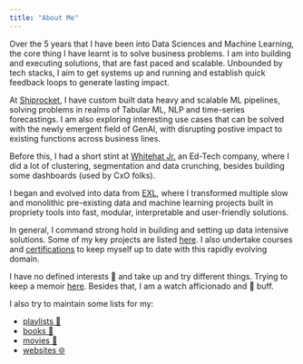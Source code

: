 ```yaml
---
title: "About Me"
---
```


Over the 5 years that I have been into Data Sciences and Machine Learning, the core thing I have learnt is to solve business problems. I am into building and executing solutions, that are fast paced and scalable. Unbounded by tech stacks, I aim to get systems up and running and establish quick feedback loops to generate lasting impact.

At [Shiprocket](https://www.shiprocket.in/), I have custom built data heavy and scalable ML pipelines, solving problems in realms of Tabular ML, NLP and time-series forecastings. I am also exploring interesting use cases that can be solved with the newly emergent field of GenAI, with disrupting postive impact to existing functions across business lines.   

Before this, I had a short stint at [Whitehat Jr.](https://www.whitehatjr.com/) an Ed-Tech company, where I did a lot of clustering, segmentation and data crunching, besides building some dashboards (used by CxO folks).  

I began and evolved into data from [EXL](https://www.exlservice.com/), where I transformed multiple slow and monolithic pre-existing data and machine learning projects built in propriety tools into fast, modular, interpretable and user-friendly solutions.

In general, I command strong hold in building and setting up data intensive solutions. Some of my key projects are listed [here](projects.html). I also undertake courses and [certifications](certificates.html) to keep myself up to date with this rapidly evolving domain. 

I have no defined interests 🙈 and take up and try different things. Trying to keep a memoir [here](https://www.instagram.com/boi_doingthings). Besides that, I am a watch afficionado and 🍺 buff.

I also try to maintain some lists for my: 

* [playlists 🎵 ](lists/playlists.html)  
* [books 📖 ](lists/books.html)  
* [movies 🎥 ](lists/movies.html)  
* [websites 🌐 ](https://boi-doingthings.notion.site/Fun-Sites-7600b861796449598440ec6e3e949365?pvs=4){target="_blank"}




